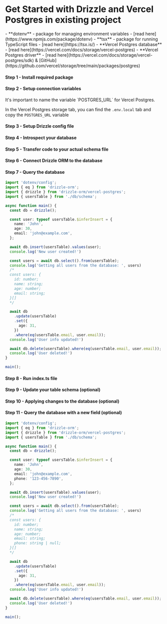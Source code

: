 
<Breadcrumbs/>

# Get Started with Drizzle and Vercel Postgres in existing project

<Prerequisites>
  - **dotenv** - package for managing environment variables - [read here](https://www.npmjs.com/package/dotenv)
  - **tsx** - package for running TypeScript files - [read here](https://tsx.is/)
  - **Vercel Postgres database** - [read here](https://vercel.com/docs/storage/vercel-postgres)
  - **Vercel Postgres driver** - [read here](https://vercel.com/docs/storage/vercel-postgres/sdk) & [GitHub](https://github.com/vercel/storage/tree/main/packages/postgres)
</Prerequisites>

<FileStructure/>

#### Step 1 - Install required package
<InstallPackages lib='@vercel/postgres'/>

#### Step 2 - Setup connection variables

<SetupEnv env_variable='POSTGRES_URL' />

<Callout title='warning'>
It's important to name the variable `POSTGRES_URL` for Vercel Postgres.

In the Vercel Postgres storage tab, you can find the `.env.local` tab and copy the `POSTGRES_URL` variable
</Callout>

#### Step 3 - Setup Drizzle config file

<SetupConfig dialect='postgresql' env_variable='POSTGRES_URL'/>

#### Step 4 - Introspect your database

<IntrospectPostgreSQL/>

#### Step 5 - Transfer code to your actual schema file

<TransferCode/>

#### Step 6 - Connect Drizzle ORM to the database

<ConnectVercel/>

#### Step 7 - Query the database

```typescript copy filename="src/index.ts"
import 'dotenv/config';
import { eq } from 'drizzle-orm';
import { drizzle } from 'drizzle-orm/vercel-postgres';
import { usersTable } from './db/schema';

async function main() {
  const db = drizzle();

  const user: typeof usersTable.$inferInsert = {
    name: 'John',
    age: 30,
    email: 'john@example.com',
  };

  await db.insert(usersTable).values(user);
  console.log('New user created!')

  const users = await db.select().from(usersTable);
  console.log('Getting all users from the database: ', users)
  /*
  const users: {
    id: number;
    name: string;
    age: number;
    email: string;
  }[]
  */

  await db
    .update(usersTable)
    .set({
      age: 31,
    })
    .where(eq(usersTable.email, user.email));
  console.log('User info updated!')

  await db.delete(usersTable).where(eq(usersTable.email, user.email));
  console.log('User deleted!')
}

main();
```

#### Step 8 - Run index.ts file

<RunFile/>

#### Step 9 - Update your table schema (optional)

<UpdateSchema/>

#### Step 10 - Applying changes to the database (optional)

<ApplyChanges />

#### Step 11 - Query the database with a new field (optional)

```typescript copy filename="src/index.ts"
import 'dotenv/config';
import { eq } from 'drizzle-orm';
import { drizzle } from 'drizzle-orm/vercel-postgres';
import { usersTable } from './db/schema';

async function main() {
  const db = drizzle();

  const user: typeof usersTable.$inferInsert = {
    name: 'John',
    age: 30,
    email: 'john@example.com',
    phone: '123-456-7890',
  };

  await db.insert(usersTable).values(user);
  console.log('New user created!')

  const users = await db.select().from(usersTable);
  console.log('Getting all users from the database: ', users)
  /*
  const users: {
    id: number;
    name: string;
    age: number;
    email: string;
    phone: string | null;
  }[]
  */

  await db
    .update(usersTable)
    .set({
      age: 31,
    })
    .where(eq(usersTable.email, user.email));
  console.log('User info updated!')

  await db.delete(usersTable).where(eq(usersTable.email, user.email));
  console.log('User deleted!')
}

main();
```